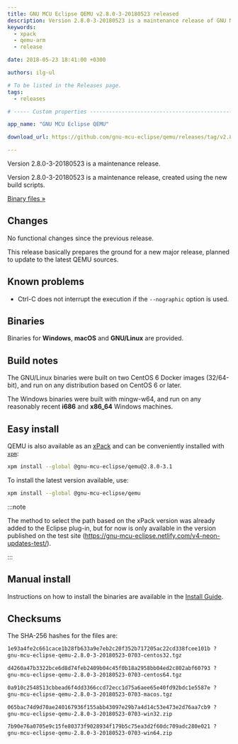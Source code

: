 ```yaml
---
title: GNU MCU Eclipse QEMU v2.8.0-3-20180523 released
description: Version 2.8.0-3-20180523 is a maintenance release of GNU MCU Eclipse QEMU.
keywords:
  - xpack
  - qemu-arm
  - release

date: 2018-05-23 18:41:00 +0300

authors: ilg-ul

# To be listed in the Releases page.
tags:
  - releases

# ----- Custom properties -----------------------------------------------------

app_name: "GNU MCU Eclipse QEMU"

download_url: https://github.com/gnu-mcu-eclipse/qemu/releases/tag/v2.8.0-3-20180523/

---
```


<head><title>{frontMatter.title}</title></head>

Version 2.8.0-3-20180523 is a maintenance release.

<!-- truncate -->

Version 2.8.0-3-20180523 is a maintenance release, created using the new build scripts.

<!-- truncate -->

<p><a href={frontMatter.download_url}>Binary files »</a></p>

## Changes

No functional changes since the previous release.

This release basically prepares the ground for a new major release, planned to update to the latest QEMU sources.

## Known problems

- Ctrl-C does not interrupt the execution if the `--nographic` option is used.

## Binaries

Binaries for **Windows**, **macOS** and **GNU/Linux** are provided.

## Build notes

The GNU/Linux binaries were built on two CentOS 6 Docker images (32/64-bit),
and run on any distribution based on CentOS 6 or later.

The Windows binaries were built with mingw-w64, and run on any reasonably
recent **i686** and **x86_64** Windows machines.

## Easy install

QEMU is also available as an
[xPack](https://www.npmjs.com/package/@gnu-mcu-eclipse/qemu) and can be
conveniently installed with [`xpm`](https://www.npmjs.com/package/xpm):

```sh
xpm install --global @gnu-mcu-eclipse/qemu@2.8.0-3.1
```

To install the latest version available, use:

```sh
xpm install --global @gnu-mcu-eclipse/qemu
```

:::note

The method to select the path based on the xPack version was already added to the Eclipse plug-in, but for now is only available in the version published on the test site (https://gnu-mcu-eclipse.netlify.com/v4-neon-updates-test/).

:::

## Manual install

Instructions on how to install the binaries are available in the [Install Guide](/docs/install/).

## Checksums

The SHA-256 hashes for the files are:

```txt
1e93a4fe2c661cace1b28fb633a9e7eb2c20f352b717205ac22cd338fcee101b ?
gnu-mcu-eclipse-qemu-2.8.0-3-20180523-0703-centos32.tgz

d4260a47b3322bce6d8d74feb2409b04c45f0b18a2958bb04ed2c802abf60793 ?
gnu-mcu-eclipse-qemu-2.8.0-3-20180523-0703-centos64.tgz

0a910c2548513cbbead6f4dd3366ccd72ecc1d75a6aee65e40fd92bdc1e5587e ?
gnu-mcu-eclipse-qemu-2.8.0-3-20180523-0703-macos.tgz

065bac74d9d70ae240167936f155abb43097e29b7a4d14c53e473e2d76aa7cb9 ?
gnu-mcu-eclipse-qemu-2.8.0-3-20180523-0703-win32.zip

7b90e76a0705e9c15fe80373f9028934f179b5c75ea3d2f60dc709adc280e021 ?
gnu-mcu-eclipse-qemu-2.8.0-3-20180523-0703-win64.zip
```
